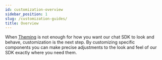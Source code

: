 ```yaml
---
id: customization-overview
sidebar_position: 1
slug: /customization-guides/
title: Overview
---
```


When [Theming](../theming/overview.mdx) is not enough for how you want our chat SDK to look and behave, customization is the next step. By customizing specific components you can make precise adjustments to the look and feel of our SDK exactly where you need them.
